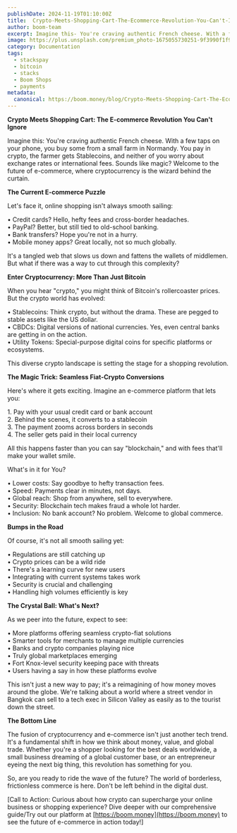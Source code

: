 ```yaml
---
publishDate: 2024-11-19T01:10:00Z
title:  Crypto-Meets-Shopping-Cart-The-Ecommerce-Revolution-You-Can't-Ignore
author: boom-team
excerpt: Imagine this- You're craving authentic French cheese. With a few taps on your phone, you buy some from a small farm in Normandy. You pay in crypto, the farmer gets Stablecoins, and neither of you worry about exchange rates or international fees. Sounds like magic? Welcome to the future of e-commerce, where cryptocurrency is the wizard behind the curtain.
image: https://plus.unsplash.com/premium_photo-1675055730251-9f3990f1f9d5?q=80&w=2127&auto=format&fit=crop&ixlib=rb-4.0.3&ixid=M3wxMjA3fDB8MHxwaG90by1wYWdlfHx8fGVufDB8fHx8fA%3D%3D
category: Documentation
tags:
  - stackspay
  - bitcoin
  - stacks
  - Boom Shops
  - payments
metadata:
  canonical: https://boom.money/blog/Crypto-Meets-Shopping-Cart-The-Ecommerce-Revolution-You-Can't-Ignore
---
```


**Crypto Meets Shopping Cart: The E-commerce Revolution You Can't Ignore**

Imagine this: You're craving authentic French cheese. With a few taps on your phone, you buy some from a small farm in Normandy. You pay in crypto, the farmer gets Stablecoins, and neither of you worry about exchange rates or international fees. Sounds like magic? Welcome to the future of e-commerce, where cryptocurrency is the wizard behind the curtain.

**The Current E-commerce Puzzle**

Let's face it, online shopping isn't always smooth sailing:

• Credit cards? Hello, hefty fees and cross-border headaches.  
• PayPal? Better, but still tied to old-school banking.  
• Bank transfers? Hope you're not in a hurry.  
• Mobile money apps? Great locally, not so much globally.

It's a tangled web that slows us down and fattens the wallets of middlemen. But what if there was a way to cut through this complexity?

**Enter Cryptocurrency: More Than Just Bitcoin**

When you hear "crypto," you might think of Bitcoin's rollercoaster prices. But the crypto world has evolved:

• Stablecoins: Think crypto, but without the drama. These are pegged to stable assets like the US dollar.  
• CBDCs: Digital versions of national currencies. Yes, even central banks are getting in on the action.  
• Utility Tokens: Special-purpose digital coins for specific platforms or ecosystems.

This diverse crypto landscape is setting the stage for a shopping revolution.

**The Magic Trick: Seamless Fiat-Crypto Conversions**

Here's where it gets exciting. Imagine an e-commerce platform that lets you:

1\. Pay with your usual credit card or bank account  
2\. Behind the scenes, it converts to a stablecoin  
3\. The payment zooms across borders in seconds  
4\. The seller gets paid in their local currency

All this happens faster than you can say "blockchain," and with fees that'll make your wallet smile.

What's in it for You?

• Lower costs: Say goodbye to hefty transaction fees.  
• Speed: Payments clear in minutes, not days.  
• Global reach: Shop from anywhere, sell to everywhere.  
• Security: Blockchain tech makes fraud a whole lot harder.  
• Inclusion: No bank account? No problem. Welcome to global commerce.

**Bumps in the Road**

Of course, it's not all smooth sailing yet:

• Regulations are still catching up  
• Crypto prices can be a wild ride  
• There's a learning curve for new users  
• Integrating with current systems takes work  
• Security is crucial and challenging  
• Handling high volumes efficiently is key

**The Crystal Ball: What's Next?**

As we peer into the future, expect to see:

• More platforms offering seamless crypto-fiat solutions  
• Smarter tools for merchants to manage multiple currencies  
• Banks and crypto companies playing nice  
• Truly global marketplaces emerging  
• Fort Knox-level security keeping pace with threats  
• Users having a say in how these platforms evolve

This isn't just a new way to pay; it's a reimagining of how money moves around the globe. We're talking about a world where a street vendor in Bangkok can sell to a tech exec in Silicon Valley as easily as to the tourist down the street.

**The Bottom Line**

The fusion of cryptocurrency and e-commerce isn't just another tech trend. It's a fundamental shift in how we think about money, value, and global trade. Whether you're a shopper looking for the best deals worldwide, a small business dreaming of a global customer base, or an entrepreneur eyeing the next big thing, this revolution has something for you.

So, are you ready to ride the wave of the future? The world of borderless, frictionless commerce is here. Don't be left behind in the digital dust.

\[Call to Action: Curious about how crypto can supercharge your online business or shopping experience? Dive deeper with our comprehensive guide/Try out our platform at [https://boom.money](https://boom.money) to see the future of e-commerce in action today\!\]  
